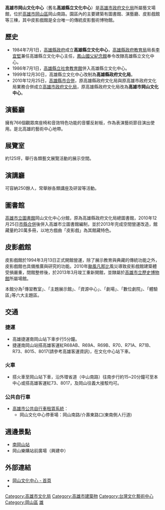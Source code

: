 {{expand|time=2016-01-27T07:01:51+00:00}}
{{unreferenced|time=2016-01-27T07:01:51+00:00}}
{{Infobox Non-profit
| Non-profit_name = 高雄市岡山文化中心<br>Kaohsiung City Gangshan Cultural Center
| Non-profit_logo = 
| Non-profit_type =
| founded_date = 1986年7月1日
| founder = 
| location = {{ROC}}[[高雄市|高雄市]][[岡山區|岡山區]]岡山南路42號
| key_people = 
| area_served = 
| focus = 
| coordinates = {{coord|22.783347|120.298106|region:TW_type:landmark|display=title,inline|format=dms}}
| method = 
| revenue =
| num_employees = 
| slogan = 
| homepage = http://gangshan.khcc.gov.tw
}}
'''高雄市岡山文化中心'''（舊名'''高雄縣立文化中心'''）是[[高雄市政府文化局|高雄市政府文化局]]所屬藝文場館，位於[[高雄市|高雄市]][[岡山區|岡山區]]岡山南路。園區內的主要建築有圖書館、演藝廳、皮影戲館等三棟，其中皮影戲館是全台唯一的傳統皮影藝術博物館。

==歷史==
*1984年7月1日，[[高雄縣政府|高雄縣政府]]成立'''高雄縣立文化中心'''，[[高雄縣政府教育局|高雄縣政府教育局]]局長[[李宜堅|李宜堅]]兼任高雄縣立文化中心主任，[[鳳山國父紀念館|鳳山國父紀念館]]奉令改隸高雄縣立文化中心。
*1986年7月1日，[[高雄縣立社會教育館|高雄縣立社會教育館]]併入高雄縣立文化中心。
*1999年12月30日，高雄縣立文化中心改制為'''高雄縣政府文化局'''。
*2010年12月25日，[[高雄縣市合併|高雄縣市合併]]，原高雄縣政府文化局與原高雄市政府文化局業務合併成立[[高雄市政府文化局|高雄市政府文化局]]，原高雄縣政府文化局改為'''高雄市岡山文化中心'''。

== 演藝廳 ==
擁有766個觀眾席座椅和音效特色功能的音響反射板，作為表演藝術節目演出使用。是北高雄的藝術中心地帶。
== 展覽室 ==
約125坪，舉行各類藝文展覽活動的展示空間。
== 演講廳 ==
可容納250餘人，常舉辦各類講座及研習等活動。

== 圖書館 ==
{{Main|高雄市立圖書館}}
[[高雄市立圖書館|高雄市立圖書館]]岡山文化中心分館，原為高雄縣政府文化局總圖書館，2010年12月25日[[高雄市縣合併|市縣合併]]後併入高雄市立圖書館編制，並於2013年完成空間營運改造，館藏量約20萬多冊，以地方戲曲「皮影戲」為其館藏特色。

== 皮影戲館 ==
{{Main|高雄市皮影戲館}}
皮影戲館於1994年3月13日正式開館營運，除了展示教育與典藏的傳統功能之外，皮影戲館也具備推廣與研究的功能。2010年[[颱風凡那比|颱風凡那比]]風災導致皮影戲館建築體受損嚴重，閉館整修後，於2013年3月竣工重新開館，並隸屬於[[高雄市立歷史博物館|高雄市立歷史博物館]]所屬場館。

本館分為｢傳習教室｣、｢主題展示館｣、｢資源中心｣、｢劇場｣、｢數位劇院｣、｢體驗區｣等六大主題區。

== 交通 ==
===捷運===
*高雄捷運南岡山站下車步行5分鐘。
*捷運南岡山站搭高雄客運紅R68AB、R69A、R69B、R70、R71A、R71B、R73、8015、8017(請參考高雄客運資訊)，在文化中心站下車。
===火車===
*搭火車至岡山站下車，沿外環省道（中山南路）往南步行約15~20分鐘可至本中心或搭高雄客運紅73、8017，及岡山往義大接駁均可。
===公共自行車===
* [[高雄市公共自行車租賃系統|高雄市公共自行車租賃系統]]：
** 岡山文化中心停車場：岡山南路/介壽東路口(東南側人行道)

== 週邊景點 ==
*[[南岡山站|南岡山站]]
*岡山樂購站前廣場（興建中）

== 外部連結 ==
* [http://gangshan.khcc.gov.tw 岡山文化中心 - 首頁]
* {{Facebook|GangShanCulCtr}}
{{高雄市政府文化局所屬展場館}}
{{高雄市立圖書館}}

[[Category:高雄市文化局|Category:高雄市文化局]]
[[Category:高雄市建築物|Category:高雄市建築物]]
[[Category:台灣文化藝術中心|Category:台灣文化藝術中心]]
[[Category:岡山區|Category:岡山區]]
[[Category:台灣公共圖書館|雄]]